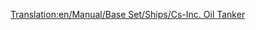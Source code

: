 [[Translation:en/Manual/Base Set/Ships/Cs-Inc. Oil Tanker]]

{{el/Manual/Base Set/Ships/Πλοία|Όνομα=Δεξαμενόπλοιο Cs-Inc.
|Image=[[File:en/Manual/Base Set/Ships/OilTanker.png|Δεξαμενόπλοιο Cs-Inc.]]
|Κόστος=33.511£ (67.022$)
|Ταχύτητα=40 χλμ/ω (25 μίλια/ω)
|Ετήσια=2.050£ (4.100$)
|Έτος σχεδίασης=1968
|Διάρκεια ζωής=30
|Χωρητικότητα=350.000 λίτρα πετρελαίου
|Περιγραφή= Το δεξαμενόπλοιο Cs-Inc. είναι ένα μεγάλο δεξαμενόπλοιο. Έχει πολύ μεγαλύτερη χωρητικότητα από τον προκάτοχό του, και αναπτύσσει μεγαλύτερη ταχύτητα.
|Πραγματικότητα=Πλασματικό. Το Cs προφανώς σημαίνει Chris Sawyer.
}}